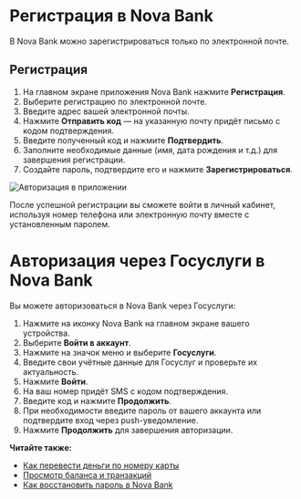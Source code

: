 
# Регистрация в Nova Bank

В Nova Bank можно зарегистрироваться только по электронной почте.

## Регистрация

1. На главном экране приложения Nova Bank нажмите **Регистрация**.
2. Выберите регистрацию по электронной почте.
3. Введите адрес вашей электронной почты.
4. Нажмите **Отправить код** — на указанную почту придёт письмо с кодом подтверждения.
5. Введите полученный код и нажмите **Подтвердить**.
6. Заполните необходимые данные (имя, дата рождения и т.д.) для завершения регистрации.
7. Создайте пароль, подтвердите его и нажмите **Зарегистрироваться**.

![Авторизация в приложении](../img/sign-in.png)

После успешной регистрации вы сможете войти в личный кабинет, используя номер телефона или электронную почту вместе с установленным паролем.

# Авторизация через Госуслуги в Nova Bank

Вы можете авторизоваться в Nova Bank через Госуслуги:

1. Нажмите на иконку Nova Bank на главном экране вашего устройства.
2. Выберите **Войти в аккаунт**.
3. Нажмите на значок меню и выберите **Госуслуги**.
4. Введите свои учётные данные для Госуслуг и проверьте их актуальность.
5. Нажмите **Войти**.
6. На ваш номер придёт SMS с кодом подтверждения.
7. Введите код и нажмите **Продолжить**.
8. При необходимости введите пароль от вашего аккаунта или подтвердите вход через push-уведомление.
9. Нажмите **Продолжить** для завершения авторизации.

**Читайте также:**

- [Как перевести деньги по номеру карты](../payments/transfers.mdx)
- [Просмотр баланса и транзакций](../payments/balance.mdx) 
- [Как восстановить пароль в Nova Bank](change-password.mdx)
